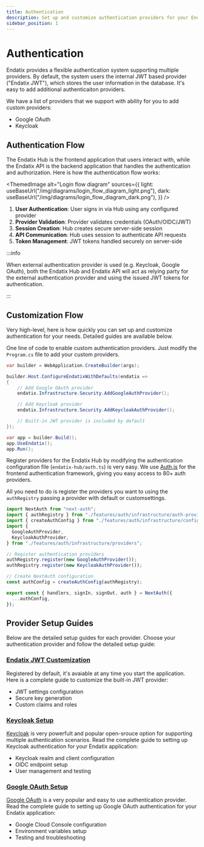 ```yaml
---
title: Authentication
description: Set up and customize authentication providers for your Endatix application
sidebar_position: 1
---
```



# Authentication

Endatix provides a flexible authentication system supporting multiple providers. By default, the system users the internal JWT based provider ("Endatix JWT"), which stores the user information in the database. It's easy to add additional authenticaiton providers.

We have a list of providers that we support with ability for you to add custom providers:

- Google OAuth
- Keycloak

## Authentication Flow

The Endatix Hub is the frontend application that users interact with, while the Endatix API is the backend application that handles the authentication and authorization. Here is how the authentication flow works:

<ThemedImage
  alt="Login flow diagram"
  sources={{
    light: useBaseUrl("/img/diagrams/login_flow_diagram_light.png"),
    dark: useBaseUrl("/img/diagrams/login_flow_diagram_dark.png"),
  }}
/>

1. **User Authentication**: User signs in via Hub using any configured provider
2. **Provider Validation**: Provider validates credentials (OAuth/OIDC/JWT)
3. **Session Creation**: Hub creates secure server-side session
4. **API Communication**: Hub uses session to authenticate API requests
5. **Token Management**: JWT tokens handled securely on server-side

:::info

When external authentication provider is used (e.g. Keycloak, Google OAuth), both the Endatix Hub and Endatix API will act as relying party for the external authentication provider and using the issued JWT tokens for authentication.

:::

## Customization Flow

Very high-level, here is how quickly you can set up and customize authentication for your needs. Detailed guides are available below.

<Tabs groupId="solution" queryString>
  <TabItem value="endatix-api" label="Endatix API">

One line of code to enable custom authentication providers. Just modify the `Program.cs` file to add your custom providers.

```csharp
var builder = WebApplication.CreateBuilder(args);

builder.Host.ConfigureEndatixWithDefaults(endatix =>
{
    // Add Google OAuth provider
    endatix.Infrastructure.Security.AddGoogleAuthProvider();

    // Add Keycloak provider
    endatix.Infrastructure.Security.AddKeycloakAuthProvider();

    // Built-in JWT provider is included by default
});

var app = builder.Build();
app.UseEndatix();
app.Run();
```

  </TabItem>
  <TabItem value="endatix-hub" label="Endatix Hub">

Register providers for the Endatix Hub by modifying the authentication configuration file (`endatix-hub/auth.ts`) is very easy. We use [Auth.js](https://authjs.dev/getting-started/authentication/oauth) for the frontend authentication framework, giving you easy access to 80+ auth providers.

All you need to do is register the providers you want to using the `authRegistry` passing a provider with default or customsettings.

```typescript
import NextAuth from "next-auth";
import { authRegistry } from "./features/auth/infrastructure/auth-provider-registry";
import { createAuthConfig } from "./features/auth/infrastructure/config-factory";
import {
  GoogleAuthProvider,
  KeycloakAuthProvider,
} from "./features/auth/infrastructure/providers";

// Register authentication providers
authRegistry.register(new GoogleAuthProvider());
authRegistry.register(new KeycloakAuthProvider());

// Create NextAuth configuration
const authConfig = createAuthConfig(authRegistry);

export const { handlers, signIn, signOut, auth } = NextAuth({
  ...authConfig,
});
```

  </TabItem>
</Tabs>

## Provider Setup Guides

Below are the detailed setup guides for each provider. Choose your authentication provider and follow the detailed setup guide:

### [Endatix JWT Customization](./endatix-jwt)

Registered by default, it's avaiable at any time you start the application. Here is a complete guide to customize the built-in JWT provider:

- JWT settings configuration
- Secure key generation
- Custom claims and roles

### [Keycloak Setup](./keycloak)

[Keycloak](https://www.keycloak.org) is very powerfult and popular open-srouce option for supporting multiple authentication scenarios. Read the complete guide to setting up Keycloak authentication for your Endatix application:

- Keycloak realm and client configuration
- OIDC endpoint setup
- User management and testing

### [Google OAuth Setup](./google-oauth)

[Google OAuth](https://developers.google.com/identity/siwg) is a very popular and easy to use authentication provider. Read the complete guide to setting up Google OAuth authentication for your Endatix application:

- Google Cloud Console configuration
- Environment variables setup
- Testing and troubleshooting
